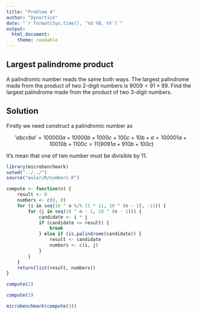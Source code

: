 ```yaml
---
title: "Problem 4"
author: "Dynortice"
date: "`r format(Sys.time(), '%d %B, %Y')`"
output:
  html_document:
    theme: readable
---
```


## Largest palindrome product
A palindromic number reads the same both ways. The largest palindrome made from the product of two $2$-digit numbers is $9009 = 91 \times 99$. Find the largest palindrome made from the product of two $3$-digit numbers.

## Solution
Firstly we need construct a palindromic number as

$$'abccba'=100000a+10000b+1000c+100c+10b+a=100001a+10010b+1100c=11(9091a+910b+100c)$$

It's mean that one of two number must be divisible by $11$.

```r
library(microbenchmark)
setwd("../../")
source("euler/R/numbers.R")
```

```r
compute <- function(n) {
    result <- 0
    numbers <- c(0, 0)
    for (i in seq(10 ^ n %/% 11 * 11, 10 ^ (n - 1), -11)) {
        for (j in seq(10 ^ n - 1, 10 ^ (n - 1))) {
            candidate <- i * j
            if (candidate <= result) {
                break
            } else if (is.palindrome(candidate)) {
                result <- candidate
                numbers <- c(i, j)
            }
        }
    }
    return(list(result, numbers))
}
```

```r
compute(2)
```

```r
compute(3)
```

```r
microbenchmark(compute(3))
```
